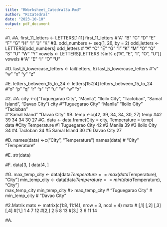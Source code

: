 ```yaml
---
title: "RWorksheet_Catedral3a.Rmd"
author: "RcCatedral"
date: "2023-10-10"
output: pdf_document
---
```

#1.
#A.
first_11_letters <- LETTERS[1:11]
first_11_letters
#"A" "B" "C" "D" "E" "F" "G" "H" "I" "J" "K"
#B.
odd_numbers <- seq(1, 26, by = 2)
odd_letters <- LETTERS[odd_numbers]
odd_letters
# "A" "C" "E" "G" "I" "K" "M" "O" "Q" "S" "U" "W" "Y"
vowels <- LETTERS[LETTERS %in% c("A", "E", "I", "O", "U")]
vowels
#"A" "E" "I" "O" "U"

#D.
last_5_lowercase_letters <- tail(letters, 5)
last_5_lowercase_letters
#"v" "w" "x" "y" "z"

#E.
letters_between_15_to_24 <- letters[15:24]
letters_between_15_to_24
#"o" "p" "q" "r" "s" "t" "u" "v" "w" "x"

#2.
#A.
city <-c("Tuguegarao City", "Manila", "Iloilo City", "Tacloban", "Samal Island", "Davao City")
city
#"Tuguegarao City" "Manila"          "Iloilo City"     "Tacloban"       
#"Samal Island"    "Davao City"
#B.
temp <-c(42, 39, 34, 34, 30, 27)
temp
#42 39 34 34 30 27
#C.
data <- data.frame(City = city, Temperature = temp)
data
#City Temperature
#1 Tuguegarao City          42
#2          Manila          39
#3     Iloilo City          34
#4        Tacloban          34
#5    Samal Island          30
#6      Davao City          27

#D.
names(data) <-c("City", "Temperature")
names(data)
# "City"        "Temperature"

#E.
str(data)

#F.
data[3, ]
data[4, ]

#G.
max_temp_city <-  data[data$Temperature == max(data$Temperature), "City"]
min_temp_city <-  data[data$Temperature == min(data$Temperature), "City"]  
max_temp_city
min_temp_city
#> max_temp_city
# "Tuguegarao City"
# min_temp_city
# "Davao City"

#2.Matrix
matx <- matrix(c(1:8, 11:14), nrow = 3, ncol = 4)
matx
# [,1] [,2] [,3] [,4]
#[1,]    1    4    7   12
#[2,]    2    5    8   13
#[3,]    3    6   11   14

#A.









